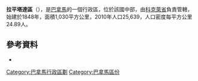 '''拉平塔達區'''（{{lang-es|Distrito de La Pintada}}），是[[巴拿馬|巴拿馬]]的一個行政區，位於該國中部，由[[科克萊省|科克萊省]]負責管轄，始建於1848年，面積1,030平方公里，2010年人口25,639，人口密度每平方公里24.89人。

{{coord|8|36|4|N|80|26|56|W|region:PA-2_type:adm1st|display=title}}

==參考資料==
*{{cite web|url=http://www.statoids.com/ypa.html|title=Districts of Panama|publisher=Statoids|accessdate=April 10, 2009|archive-date=2011-09-29|archive-url=https://web.archive.org/web/20110929221316/http://www.statoids.com/ypa.html|dead-url=no}}

{{巴拿馬區份}}

{{Coclé Province}}

[[Category:巴拿馬行政區劃|Category:巴拿馬行政區劃]]
[[Category:巴拿馬區份|Category:巴拿馬區份]]


{{Panama-geo-stub}}